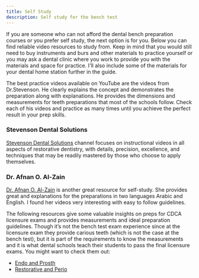 ```yaml
---
title: Self Study
description: Self study for the bench test
---
```


If you are someone who can not afford the dental bench preparation courses or
you prefer self study, the next option is for you. Below you can find reliable
video resources to study from. Keep in mind that you would still need to buy
instruments and burs and other materials to practice yourself or you may ask a
dental clinic where you work to provide you with the materials and space for
practice. I'll also include some of the materials for your dental home station
further in the guide.

The best practice videos available on YouTube are the videos from Dr.Stevenson.
He clearly explains the concept and demonstrates the preparation along with
explanations. He provides the dimensions and measurements for teeth preparations
that most of the schools follow. Check each of his videos and practice as many
times until you achieve the perfect result in your prep skills.

### Stevenson Dental Solutions

[Stevenson Dental Solutions](https://www.youtube.com/@StevensonDentalSolutions)
channel focuses on instructional videos in all aspects of restorative dentistry,
with details, precision, excellence, and techniques that may be readily mastered
by those who choose to apply themselves.

### Dr. Afnan O. Al-Zain

[Dr. Afnan O. Al-Zain](https://www.youtube.com/@drafnanoalzain) is another great
resource for self-study. She provides great and explanations for the
preparations in two languages Arabic and English. I found her videos very
interesting with easy to follow guidelines.

The following resources give some valuable insights on preps for CDCA licensure
exams and provides measurements and ideal preparation guidelines. Though it’s
not the bench test exam experience since at the licensure exam they provide
carious teeth (which is not the case at the bench test), but it is part of the
requirements to know the measurements and it is what dental schools teach their
students to pass the final licensure exams. You might want to check them out:

- [Endo and Prosth](https://dentistrymasterd.wordpress.com/2021/03/04/cdca-manikin-exam-endo-prosth-nov-2020/)
- [Restorative and Perio](https://dentistrymasterd.wordpress.com/2021/01/29/cdca-manikin-exam-restorative-and-perio-2021/)
